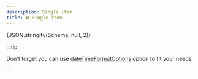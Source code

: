 ```yaml
---
description: Single item
title: ❌ Single item
---
```



<Tabs>
  <TabItem value="text" label="Human readable text" default>
    <SingleDosageToText dosage={Schema} />
  </TabItem>
  <TabItem value="json" label="Dosage">
    <CodeBlock language="json">{JSON.stringify(Schema, null, 2)}</CodeBlock>
  </TabItem>
</Tabs>

:::tip

Don't forget you can use [dateTimeFormatOptions](/api/interface/Config) option to fit your needs

:::
